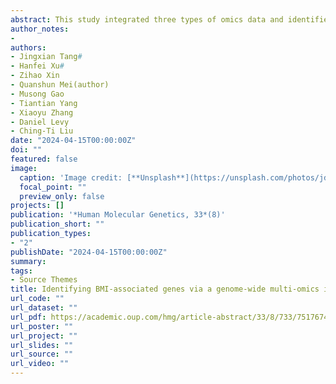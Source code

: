 ```yaml
---
abstract: This study integrated three types of omics data and identified a group of genes that have not previously been reported to be associated with BMI. This strategy could provide new insights for future studies to identify molecular mechanisms contributing to BMI regulation.
author_notes:
- 
authors:
- Jingxian Tang#
- Hanfei Xu#
- Zihao Xin
- Quanshun Mei(author)
- Musong Gao
- Tiantian Yang
- Xiaoyu Zhang
- Daniel Levy
- Ching-Ti Liu
date: "2024-04-15T00:00:00Z"
doi: ""
featured: false
image:
  caption: 'Image credit: [**Unsplash**](https://unsplash.com/photos/jdD8gXaTZsc)'
  focal_point: ""
  preview_only: false
projects: []
publication: '*Human Molecular Genetics, 33*(8)'
publication_short: ""
publication_types:
- "2"
publishDate: "2024-04-15T00:00:00Z"
summary:
tags:
- Source Themes
title: Identifying BMI-associated genes via a genome-wide multi-omics integrative approach using summary data
url_code: ""
url_dataset: ""
url_pdf: https://academic.oup.com/hmg/article-abstract/33/8/733/7517674
url_poster: ""
url_project: ""
url_slides: ""
url_source: ""
url_video: ""
---
```

